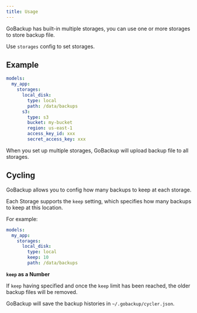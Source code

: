 ```yaml
---
title: Usage
---
```


GoBackup has built-in multiple storages, you can use one or more storages to store backup file.

Use `storages` config to set storages.

## Example

```yml
models:
  my_app:
    storages:
      local_disk:
        type: local
        path: /data/backups
      s3:
        type: s3
        bucket: my-bucket
        region: us-east-1
        access_key_id: xxx
        secret_access_key: xxx
```

When you set up multiple storages, GoBackup will upload backup file to all storages.

## Cycling

GoBackup allows you to config how many backups to keep at each storage.

Each Storage supports the `keep` setting, which specifies how many backups to keep at this location.

For example:

```yml
models:
  my_app:
    storages:
      local_disk:
        type: local
        keep: 10
        path: /data/backups
```

**`keep` as a Number**

If `keep` having specified and once the `keep` limit has been reached, the older backup files will be removed.

GoBackup will save the backup histories in `~/.gobackup/cycler.json`.
